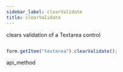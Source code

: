 ```yaml
---
sidebar_label: clearValidate
title: clearValidate
---
```



          


<Short>
 clears validation of a Textarea control






</Short>


~~~js

form.getItem("textarea").clearValidate();


~~~
 api_method

<Descr>





</Descr>


